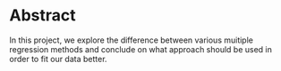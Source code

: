 # Abstract

In this project, we explore the difference between various muitiple regression methods and conclude on what approach should be used in order to fit our data better. 